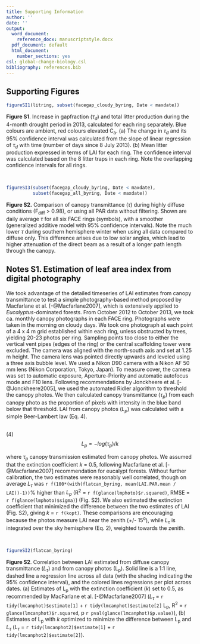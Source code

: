 ```yaml
---
title: Supporting Information
author: ''
date: ''
output:
  word_document:
    reference_docx: manuscriptstyle.docx
  pdf_document: default
  html_document:
    number_sections: yes
csl: global-change-biology.csl
bibliography: references.bib
---
```


## Supporting Figures
 
 
```r
figureSI1(litring, subset(facegap_cloudy_byring, Date < maxdate))
```

**Figure S1**. Increase in gapfraction ($\tau_d$) and total litter production during the 4-month drought period in 2013, calculated for each ring separately. Blue colours are ambient, red colours elevated C~a~. (a) The change in  $\tau_d$ and its 95% confidence interval was calculated from the slope of linear regression of $\tau_d$ with time (number of days since 8 July 2013). (b) Mean litter production expressed in terms of LAI for each ring. The confidence interval was calculated based on the 8 litter traps in each ring. Note the overlapping confidence intervals for all rings.

  
\
```r
figureSI3(subset(facegap_cloudy_byring, Date < maxdate), 
          subset(facegap_all_byring, Date < maxdate))
```

**Figure S2.** Comparison of canopy transmittance ($\tau$) during highly diffuse conditions (F~diff~ > 0.98), or using all PAR data without filtering. Shown are daily average $\tau$ for all six FACE rings (symbols), with a smoother (generalized additive model with 95% confidence intervals). Note the much lower $\tau$ during southern hemisphere winter when using all data compared to diffuse only. This difference arises due to low solar angles, which lead to higher attenuation of the direct beam as a result of a longer path length through the canopy.



## Notes S1. Estimation of leaf area index from digital photography

We took advantage of the detailed timeseries of LAI estimates from canopy transmittance to test a simple photography-based method proposed by Macfarlane et al. [-@Macfarlane2007], which is extensively applied to *Eucalyptus*-dominated forests. From October 2012 to October 2013, we took ca. monthly canopy photographs in each FACE ring. Photographs were taken in the morning on cloudy days. We took one photograph at each point of a 4 x 4 m grid established within each ring, unless obstructed by trees, yielding 20-23 photos per ring. Sampling points too close to either the vertical vent pipes (edges of the ring) or the central scaffolding tower were excluded. The camera was aligned with the north-south axis and set at 1.25 m height.  The camera lens was pointed directly upwards and leveled using a three axis bubble level. We used a Nikon D90 camera with a Nikon AF 50 mm lens (Nikon Corporation, Tokyo, Japan). To measure cover, the camera was set to automatic exposure, Aperture-Priority and automatic autofocus mode and F10 lens. Following recommendations by Jonckheere et al. [-@Jonckheere2005], we used the automated Ridler algorithm to threshold the canopy photos. We then calculated canopy transmittance ($\tau_p$) from each canopy photo as the proportion of pixels with intensity in the blue band below that threshold. LAI from canopy photos ($L_p$) was calculated with a simple Beer-Lambert law (Eq. 4).

\
(4) 
$$L_p = -log(\tau_p)/k$$
  
  where $\tau_p$ canopy transmission estimated from canopy photos. We assumed that the extinction coefficient *k* = 0.5, following Macfarlane et al. [-@Macfarlane2007] recommendation for eucalypt forests. Without further calibration, the two estimates were reasonably well correlated, though on average $L_\tau$ was `r f(100*(with(flatcan_byring, mean(LAI.PAR.mean / LAI))-1))`% higher than $L_p$ (R^2^ = `r f(glance(lmphoto)$r.squared)`, RMSE = `r f(glance(lmphoto)$sigma)`) (Fig. S2). We also estimated the extinction coefficient that minimized the difference between the two estimates of LAI (Fig. S2), giving *k* = `r f(kopt)`. These comparisons are encouraging because the photos measure LAI near the zenith (+/- 15^o^), while $L_\tau$ is integrated over the sky hemisphere (Eq. 2), weighted towards the zenith. 
  
\
```r
figureSI2(flatcan_byring)
```

**Figure S2**. Correlation between LAI estimated from diffuse canopy transmittance ($L_\tau$) and from canopy photos (L~p~). Solid line is a 1:1 line, dashed line a regression line across all data (with the shading indicating the 95% confidence interval), and the colored lines regressions per plot across dates. (a) Estimates of L~p~ with the extinction coefficient (*k*) set to 0.5, as recommended by MacFarlane et al. [-@Macfarlane2007] ($L_\tau$ = `r tidy(lmcanphot)$estimate[1]` + `r tidy(lmcanphot)$estimate[2]` L~p~, R^2^ = `r glance(lmcanphot)$r.squared`, p `r pval(glance(lmcanphot)$p.value)`), (b) Estimates of L~p~ with *k* optimized to minimize the difference between L~p~ and $L_\tau$ ($L_\tau$ = `r tidy(lmcanphot2)$estimate[1]` + `r tidy(lmcanphot2)$estimate[2]`).
  

  
  